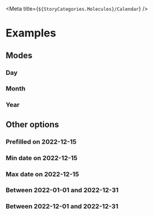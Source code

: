 
<Meta title={`${StoryCategories.Molecules}/Calendar`} />

<Docs />

# Examples

## Modes

### Day

<Canvas>
    <div class="flex h-92 p-12 justify-center items-center bg-mystic-dark">
        <p-calendar />
    </div>
</Canvas>

### Month

<Canvas>
    <div class="flex h-92 p-12 justify-center items-center bg-mystic-dark">
        <p-calendar mode="month" />
    </div>
</Canvas>

### Year

<Canvas>
    <div class="flex h-92 p-12 justify-center items-center bg-mystic-dark">
        <p-calendar mode="year" />
    </div>
</Canvas>

## Other options

### Prefilled on 2022-12-15

<Canvas>
    <div class="flex h-92 p-12 justify-center items-center bg-mystic-dark">
        <p-calendar value="2022-12-15" />
    </div>
</Canvas>

### Min date on 2022-12-15

<Canvas>
    <div class="flex h-92 p-12 justify-center items-center bg-mystic-dark">
        <p-calendar min-date="2022-12-15" />
    </div>
</Canvas>

### Max date on 2022-12-15

<Canvas>
    <div class="flex h-92 p-12 justify-center items-center bg-mystic-dark">
        <p-calendar max-date="2022-12-15" />
    </div>
</Canvas>

### Between 2022-01-01 and 2022-12-31

<Canvas>
    <div class="flex h-92 p-12 justify-center items-center bg-mystic-dark">
        <p-calendar min-date="2022-01-01" max-date="2022-12-31" />
    </div>
</Canvas>

### Between 2022-12-01 and 2022-12-31

<Canvas>
    <div class="flex h-92 p-12 justify-center items-center bg-mystic-dark">
        <p-calendar min-date="2022-12-01" max-date="2022-12-31" />
    </div>
</Canvas>
